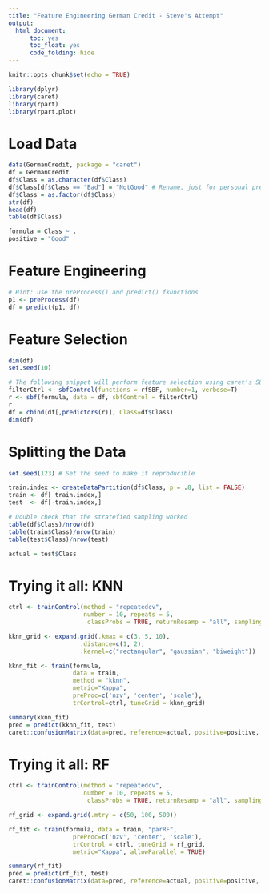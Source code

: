 ```yaml
---
title: "Feature Engineering German Credit - Steve's Attempt"
output: 
  html_document:
      toc: yes
      toc_float: yes
      code_folding: hide
---
```


```r
knitr::opts_chunk$set(echo = TRUE)
```


```r
library(dplyr)
library(caret)
library(rpart)
library(rpart.plot)
```

# Load Data

```r
data(GermanCredit, package = "caret")
df = GermanCredit
df$Class = as.character(df$Class)
df$Class[df$Class == "Bad"] = "NotGood" # Rename, just for personal preference.
df$Class = as.factor(df$Class)
str(df)
head(df)
table(df$Class)

formula = Class ~ .
positive = "Good"
```


# Feature Engineering

```r
# Hint: use the preProcess() and predict() fkunctions
p1 <- preProcess(df)
df = predict(p1, df)
```

# Feature Selection

```r
dim(df)
set.seed(10)

# The following snippet will perform feature selection using caret's SBF = Selection By Filtering
filterCtrl <- sbfControl(functions = rfSBF, number=1, verbose=T)
r <- sbf(formula, data = df, sbfControl = filterCtrl)
r
df = cbind(df[,predictors(r)], Class=df$Class)
dim(df)
```

# Splitting the Data

```r
set.seed(123) # Set the seed to make it reproducible

train.index <- createDataPartition(df$Class, p = .8, list = FALSE)
train <- df[ train.index,]
test  <- df[-train.index,]

# Double check that the stratefied sampling worked
table(df$Class)/nrow(df)
table(train$Class)/nrow(train)
table(test$Class)/nrow(test)

actual = test$Class
```

# Trying it all: KNN

```r


ctrl <- trainControl(method = "repeatedcv", 
                     number = 10, repeats = 5, 
                      classProbs = TRUE, returnResamp = "all", sampling="down")

kknn_grid <- expand.grid(.kmax = c(3, 5, 10), 
                    .distance=c(1, 2), 
                    .kernel=c("rectangular", "gaussian", "biweight"))

kknn_fit <- train(formula, 
                  data = train, 
                  method = "kknn", 
                  metric="Kappa", 
                  preProc=c('nzv', 'center', 'scale'),
                  trControl=ctrl, tuneGrid = kknn_grid)

summary(kknn_fit)
pred = predict(kknn_fit, test)
caret::confusionMatrix(data=pred, reference=actual, positive=positive, dnn=c("Predicted", "Actual"))
```

# Trying it all: RF

```r
ctrl <- trainControl(method = "repeatedcv", 
                     number = 10, repeats = 5, 
                      classProbs = TRUE, returnResamp = "all", sampling="down")

rf_grid <- expand.grid(.mtry = c(50, 100, 500))

rf_fit <- train(formula, data = train, "parRF",
                  preProc=c('nzv', 'center', 'scale'),
                  trControl = ctrl, tuneGrid = rf_grid, 
                  metric="Kappa", allowParallel = TRUE)

summary(rf_fit)
pred = predict(rf_fit, test)
caret::confusionMatrix(data=pred, reference=actual, positive=positive, dnn=c("Predicted", "Actual"))
```
